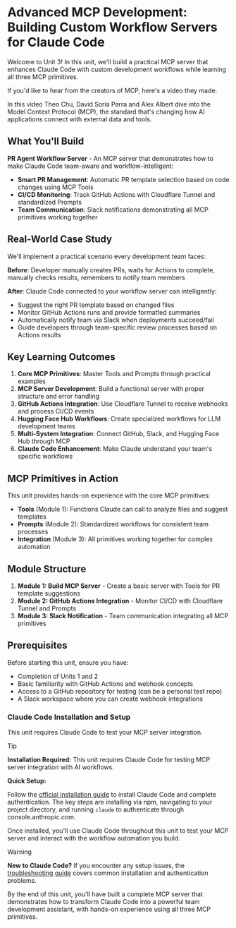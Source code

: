 # Advanced MCP Development: Building Custom Workflow Servers for Claude Code

Welcome to Unit 3! In this unit, we'll build a practical MCP server that enhances Claude Code with custom development workflows while learning all three MCP primitives.

If you'd like to hear from the creators of MCP, here's a video they made:

<Youtube id="CQywdSdi5iA" />

In this video Theo Chu, David Soria Parra and Alex Albert dive into the Model Context Protocol (MCP), the standard that's changing how AI applications connect with external data and tools.

## What You'll Build

**PR Agent Workflow Server** - An MCP server that demonstrates how to make Claude Code team-aware and workflow-intelligent:

- **Smart PR Management**: Automatic PR template selection based on code changes using MCP Tools
- **CI/CD Monitoring**: Track GitHub Actions with Cloudflare Tunnel and standardized Prompts
- **Team Communication**: Slack notifications demonstrating all MCP primitives working together

## Real-World Case Study

We'll implement a practical scenario every development team faces:

**Before**: Developer manually creates PRs, waits for Actions to complete, manually checks results, remembers to notify team members

**After**: Claude Code connected to your workflow server can intelligently:
- Suggest the right PR template based on changed files
- Monitor GitHub Actions runs and provide formatted summaries
- Automatically notify team via Slack when deployments succeed/fail
- Guide developers through team-specific review processes based on Actions results

## Key Learning Outcomes

1. **Core MCP Primitives**: Master Tools and Prompts through practical examples
2. **MCP Server Development**: Build a functional server with proper structure and error handling
3. **GitHub Actions Integration**: Use Cloudflare Tunnel to receive webhooks and process CI/CD events
4. **Hugging Face Hub Workflows**: Create specialized workflows for LLM development teams
5. **Multi-System Integration**: Connect GitHub, Slack, and Hugging Face Hub through MCP
6. **Claude Code Enhancement**: Make Claude understand your team's specific workflows

## MCP Primitives in Action

This unit provides hands-on experience with the core MCP primitives:

- **Tools** (Module 1): Functions Claude can call to analyze files and suggest templates
- **Prompts** (Module 2): Standardized workflows for consistent team processes
- **Integration** (Module 3): All primitives working together for complex automation

## Module Structure

1. **Module 1: Build MCP Server** - Create a basic server with Tools for PR template suggestions
2. **Module 2: GitHub Actions Integration** - Monitor CI/CD with Cloudflare Tunnel and Prompts
3. **Module 3: Slack Notification** - Team communication integrating all MCP primitives

## Prerequisites

Before starting this unit, ensure you have:

- Completion of Units 1 and 2 
- Basic familiarity with GitHub Actions and webhook concepts
- Access to a GitHub repository for testing (can be a personal test repo)
- A Slack workspace where you can create webhook integrations

### Claude Code Installation and Setup

This unit requires Claude Code to test your MCP server integration.

> [!TIP]
> **Installation Required:** This unit requires Claude Code for testing MCP server integration with AI workflows.

**Quick Setup:**

Follow the [official installation guide](https://docs.anthropic.com/en/docs/claude-code/getting-started) to install Claude Code and complete authentication. The key steps are installing via npm, navigating to your project directory, and running `claude` to authenticate through console.anthropic.com.

Once installed, you'll use Claude Code throughout this unit to test your MCP server and interact with the workflow automation you build.

> [!WARNING]
> **New to Claude Code?** If you encounter any setup issues, the [troubleshooting guide](https://docs.anthropic.com/en/docs/claude-code/troubleshooting) covers common installation and authentication problems.

By the end of this unit, you'll have built a complete MCP server that demonstrates how to transform Claude Code into a powerful team development assistant, with hands-on experience using all three MCP primitives.

